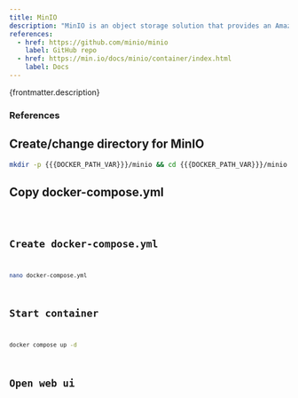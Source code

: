 ```yaml
---
title: MinIO
description: "MinIO is an object storage solution that provides an Amazon Web Services S3-compatible API and supports all core S3 features. MinIO is built to deploy anywhere - public or private cloud, baremetal infrastructure, orchestrated environments and edge infrastructure."
references:
  - href: https://github.com/minio/minio
    label: GitHub repo
  - href: https://min.io/docs/minio/container/index.html
    label: Docs
---
```



<p>{frontmatter.description}</p>

### References

<ReferenceLinks references={frontmatter.references} />

## Create/change directory for MinIO

```sh
mkdir -p {{{DOCKER_PATH_VAR}}}/minio && cd {{{DOCKER_PATH_VAR}}}/minio
```

## Copy docker-compose.yml

<Code lang="yml" title="docker-compose.yml" code={yaml} />

## Create docker-compose.yml

```sh
nano docker-compose.yml
```

## Start container

```sh
docker compose up -d
```

## Open web ui

<OpenWebUI port="9000" />
